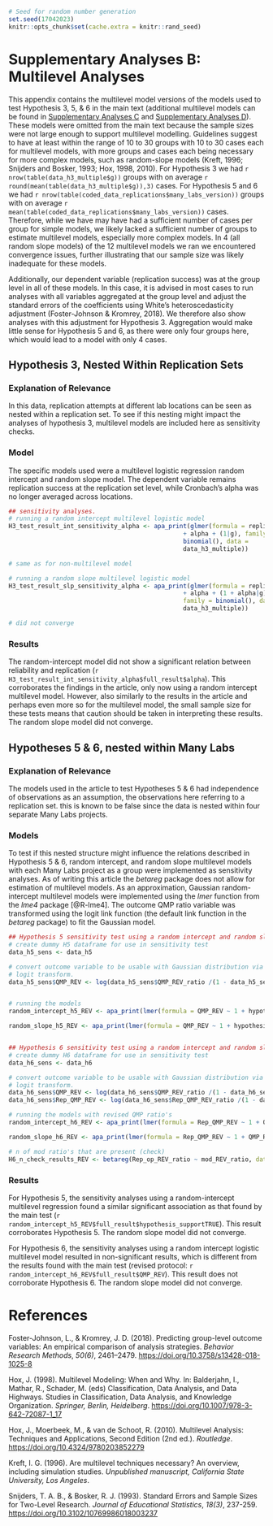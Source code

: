 <!-- Supplementary Analyses B -->

```r
# Seed for random number generation
set.seed(17042023)
knitr::opts_chunk$set(cache.extra = knitr::rand_seed)

```

# Supplementary Analyses B: Multilevel Analyses

This appendix contains the multilevel model versions of the models used to test Hypothesis 3, 5, & 6 in the main text (additional multilevel models can be found in [Supplementary Analyses C](Supplementary_omega_analyses.Rmd) and [Supplementary Analyses D](Supplementary_initial_QMP_analyses.Rmd)). These models were omitted from the main text because the sample sizes were not large enough to support multilevel modelling. Guidelines suggest to have at least within the range of 10 to 30 groups with 10 to 30 cases each for multilevel models, with more groups and cases each being necessary for more complex models, such as random-slope models (Kreft, 1996; Snijders and Bosker, 1993; Hox, 1998, 2010). For Hypothesis 3 we had `r nrow(table(data_h3_multiple$g))` groups with on average `r round(mean(table(data_h3_multiple$g)),3)` cases. For Hypothesis 5 and 6 we had `r nrow(table(coded_data_replications$many_labs_version))` groups with on average `r mean(table(coded_data_replications$many_labs_version))` cases. Therefore, while we have may have had a sufficient number of cases per group for simple models, we likely lacked a sufficient number of groups to estimate multilevel models, especially more complex models. In 4 (all random slope models) of the 12 multilevel models we ran we encountered convergence issues, further illustrating that our sample size was likely inadequate for these models.

Additionally, our dependent variable (replication success) was at the group level in all of these models. In this case, it is advised in most cases to run analyses with all variables aggregated at the group level and adjust the standard errors of the coefficients using White's heteroscedasticity adjustment (Foster-Johnson & Kromrey, 2018). We therefore also show analyses with this adjustment for Hypothesis 3. Aggregation would make little sense for Hypothesis 5 and 6, as there were only four groups here, which would lead to a model with only 4 cases.

## Hypothesis 3, Nested Within Replication Sets

### Explanation of Relevance

In this data, replication attempts at different lab locations can be seen as nested within a replication set. To see if this nesting might impact the analyses of hypothesis 3, multilevel models are included here as sensitivity checks.

### Model

The specific models used were a multilevel logistic regression random intercept and random slope model. The dependent variable remains replication success at the replication set level, while Cronbach's alpha was no longer averaged across locations.

```r
## sensitivity analyses.
# running a random intercept multilevel logistic model
H3_test_result_int_sensitivity_alpha <- apa_print(glmer(formula = replication ~ 1 
                                                + alpha + (1|g), family = 
                                                binomial(), data = 
                                                data_h3_multiple))

# same as for non-multilevel model

# running a random slope multilevel logistic model
H3_test_result_slp_sensitivity_alpha <- apa_print(glmer(formula = replication ~ 1 
                                                + alpha + (1 + alpha|g), 
                                                family = binomial(), data =
                                                data_h3_multiple))

# did not converge
```

### Results

The random-intercept model did not show a significant relation between reliability and replication (`r H3_test_result_int_sensitivity_alpha$full_result$alpha`). This corroborates the findings in the article, only now using a random intercept multilevel model. However, also similarly to the results in the article and perhaps even more so for the multilevel model, the small sample size for these tests means that caution should be taken in interpreting these results. The random slope model did not converge.


## Hypotheses 5 & 6, nested within Many Labs

### Explanation of Relevance

The models used in the article to test Hypotheses 5 & 6 had independence of observations as an assumption, the observations here referring to a replication set. this is known to be false since the data is nested within four separate Many Labs projects.

### Models

To test if this nested structure might influence the relations described in Hypothesis 5 & 6, random intercept, and random slope multilevel models with each Many Labs project as a group were implemented as sensitivity analyses. As of writing this article the *betareg* package does not allow for estimation of multilevel models. As an approximation, Gaussian random-intercept multilevel models were implemented using the *lmer* function from the *lme4* package [@R-lme4]. The outcome QMP ratio variable was transformed using the logit link function (the default link function in the *betareg* package) to fit the Gaussian model.

```r
## Hypothesis 5 sensitivity test using a random intercept and random slope Gaussian model.
# create dummy H5 dataframe for use in sensitivity test
data_h5_sens <- data_h5

# convert outcome variable to be usable with Gaussian distribution via
# logit transform.
data_h5_sens$QMP_REV <- log(data_h5_sens$QMP_REV_ratio /(1 - data_h5_sens$QMP_REV_ratio))


# running the models
random_intercept_h5_REV <- apa_print(lmer(formula = QMP_REV ~ 1 + hypothesis_support + (1|many_labs_version), data = data_h5_sens))

random_slope_h5_REV <- apa_print(lmer(formula = QMP_REV ~ 1 + hypothesis_support + (1 + hypothesis_support|many_labs_version), data = data_h5_sens))


## Hypothesis 6 sensitivity test using a random intercept and random slope Gaussian model.
# create dummy H6 dataframe for use in sensitivity test
data_h6_sens <- data_h6

# convert outcome variable to be usable with Gaussian distribution via
# logit transform. 
data_h6_sens$QMP_REV <- log(data_h6_sens$QMP_REV_ratio /(1 - data_h6_sens$QMP_REV_ratio))
data_h6_sens$Rep_QMP_REV <- log(data_h6_sens$Rep_QMP_REV_ratio /(1 - data_h6_sens$Rep_QMP_REV_ratio))

# running the models with revised QMP ratio's
random_intercept_h6_REV <- apa_print(lmer(formula = Rep_QMP_REV ~ 1 + QMP_REV + (1|many_labs_version), data = data_h6_sens))

random_slope_h6_REV <- apa_print(lmer(formula = Rep_QMP_REV ~ 1 + QMP_REV + (1 + QMP_REV|many_labs_version), data = data_h6_sens))

# n of mod ratio's that are present (check)
H6_n_check_results_REV <- betareg(Rep_op_REV_ratio ~ mod_REV_ratio, data = data_h6)$n

```

### Results

For Hypothesis 5, the sensitivity analyses using a random-intercept multilevel regression found a similar significant association as that found by the main test (`r random_intercept_h5_REV$full_result$hypothesis_supportTRUE`). This result corroborates Hypothesis 5. The random slope model did not converge.

For Hypothesis 6, the sensitivity analyses using a random intercept logistic multilevel model resulted in non-significant results, which is different from the results found with the main test (revised protocol: `r random_intercept_h6_REV$full_result$QMP_REV`). This result does not corroborate Hypothesis 6. The random slope model did not converge.

# References
Foster-Johnson, L., & Kromrey, J. D. (2018). Predicting group-level outcome variables: An empirical comparison of analysis strategies. *Behavior Research Methods*, *50(6)*, 2461–2479. <https://doi.org/10.3758/s13428-018-1025-8>

Hox, J. (1998). Multilevel Modeling: When and Why. In: Balderjahn, I., Mathar, R., Schader, M. (eds) Classification, Data Analysis, and Data Highways. Studies in Classification, Data Analysis, and Knowledge Organization. *Springer, Berlin, Heidelberg*. <https://doi.org/10.1007/978-3-642-72087-1_17>

Hox, J., Moerbeek, M., & van de Schoot, R. (2010). Multilevel Analysis: Techniques and Applications, Second Edition (2nd ed.). *Routledge*. <https://doi.org/10.4324/9780203852279>

Kreft, I. G. (1996). Are multilevel techniques necessary? An overview, including simulation studies. *Unpublished manuscript, California State University, Los Angeles*.

Snijders, T. A. B., & Bosker, R. J. (1993). Standard Errors and Sample Sizes for Two-Level Research. *Journal of Educational Statistics*, *18(3)*, 237-259. <https://doi.org/10.3102/10769986018003237>

